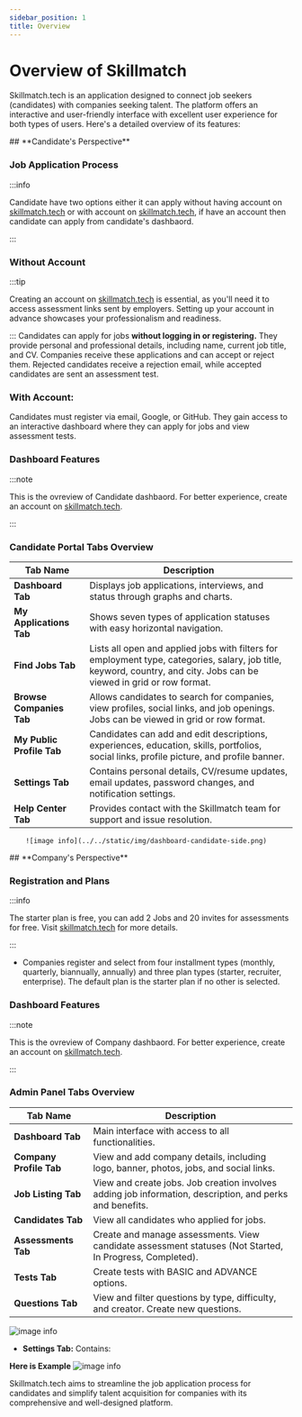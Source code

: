 ```yaml
---
sidebar_position: 1
title: Overview
---
```


# Overview of Skillmatch


Skillmatch.tech is an application designed to connect job seekers (candidates) with companies seeking talent. The platform offers an interactive and user-friendly interface with excellent user experience for both types of users. Here's a detailed overview of its features:

<LinkIconComponent url="https://www.skillmatch.tech/dashboard/candidate">
  ## **Candidate's Perspective**
</LinkIconComponent>

### Job Application Process
:::info

Candidate have two options either it can apply without having account on [skillmatch.tech](https://www.skillmatch.tech/signin) or with account on [skillmatch.tech](https://www.skillmatch.tech/signin), if have an account then candidate can apply from candidate's dashbaord. 

:::

### Without Account
:::tip

Creating an account on [skillmatch.tech](https://www.skillmatch.tech/signin) is essential, as you'll need it to access assessment links sent by employers. Setting up your account in advance showcases your professionalism and readiness. 

:::
     Candidates can apply for jobs **without logging in or registering.**
     They provide personal and professional details, including name, current job title, and CV.
     Companies receive these applications and can accept or reject them.
     Rejected candidates receive a rejection email, while accepted candidates are sent an assessment test.

### With Account:

Candidates must register via email, Google, or GitHub.
They gain access to an interactive dashboard where they can apply for jobs and view assessment tests.
### Dashboard Features
:::note

This is the ovreview of Candidate dashbaord. For better experience, create an account on [skillmatch.tech](https://www.skillmatch.tech/signin). 

:::


### Candidate Portal Tabs Overview

| **Tab Name**              | **Description**                                                                                                                                                          |
|---------------------------|--------------------------------------------------------------------------------------------------------------------------------------------------------------------------|
| **Dashboard Tab**         | Displays job applications, interviews, and status through graphs and charts.                                                                                            |
| **My Applications Tab**   | Shows seven types of application statuses with easy horizontal navigation.                                                                                                |
| **Find Jobs Tab**         | Lists all open and applied jobs with filters for employment type, categories, salary, job title, keyword, country, and city. Jobs can be viewed in grid or row format. |
| **Browse Companies Tab**  | Allows candidates to search for companies, view profiles, social links, and job openings. Jobs can be viewed in grid or row format.                                      |
| **My Public Profile Tab** | Candidates can add and edit descriptions, experiences, education, skills, portfolios, social links, profile picture, and profile banner.                                 |
| **Settings Tab**          | Contains personal details, CV/resume updates, email updates, password changes, and notification settings.                                                                |
| **Help Center Tab**       | Provides contact with the Skillmatch team for support and issue resolution.                                                                                               |

        ![image info](../../static/img/dashboard-candidate-side.png)

<LinkIconComponent url="https://www.skillmatch.tech/dashboard/company">
  ## **Company's Perspective**
</LinkIconComponent>

### Registration and Plans
:::info

The starter plan is free, you can add 2 Jobs and 20 invites for assessments for free. Visit [skillmatch.tech](https://www.skillmatch.tech/pricing-and-plan) for more details. 

:::
- Companies register and select from four installment types (monthly, quarterly, biannually, annually) and three plan types (starter, recruiter, enterprise). The default plan is the starter plan if no other is selected.

### Dashboard Features
:::note

This is the ovreview of Company dashbaord. For better experience, create an account on [skillmatch.tech](https://www.skillmatch.tech/signin). 

:::

### Admin Panel Tabs Overview

| **Tab Name**               | **Description**                                                                                                      |
|----------------------------|----------------------------------------------------------------------------------------------------------------------|
| **Dashboard Tab**          | Main interface with access to all functionalities.                                                                    |
| **Company Profile Tab**    | View and add company details, including logo, banner, photos, jobs, and social links.                                 |
| **Job Listing Tab**        | View and create jobs. Job creation involves adding job information, description, and perks and benefits.              |
| **Candidates Tab**         | View all candidates who applied for jobs.                                                                             |
| **Assessments Tab**        | Create and manage assessments. View candidate assessment statuses (Not Started, In Progress, Completed).               |
| **Tests Tab**              | Create tests with BASIC and ADVANCE options.                                                                          |
| **Questions Tab**          | View and filter questions by type, difficulty, and creator. Create new questions.                                     |

  ![image info](../../static/img/company-sidebar.png)

- **Settings Tab:** Contains:

<OverviewComponent rows={rows} />

**Here is Example**
  ![image info](../../static/img/company-settings-navbar.png)

Skillmatch.tech aims to streamline the job application process for candidates and simplify talent acquisition for companies with its comprehensive and well-designed platform.
